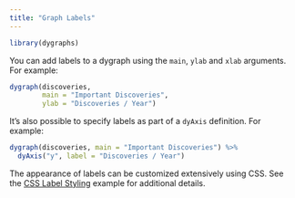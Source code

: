 ```yaml
---
title: "Graph Labels"
---
```


```r
library(dygraphs)
```


You can add labels to a dygraph using the `main`, `ylab` and `xlab` arguments. For example:

```r
dygraph(discoveries, 
        main = "Important Discoveries", 
        ylab = "Discoveries / Year")
```

It's also possible to specify labels as part of a `dyAxis` definition. For example:

```r
dygraph(discoveries, main = "Important Discoveries") %>%
  dyAxis("y", label = "Discoveries / Year")
```

The appearance of labels can be customized extensively using CSS. See the [CSS Label Styling](gallery-css-label-styling.html) example for additional details.
